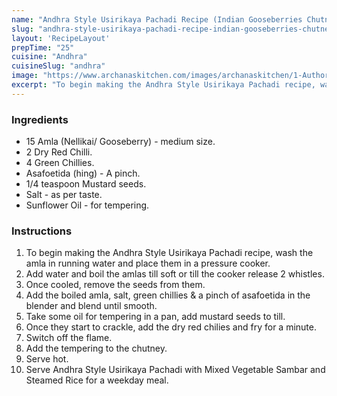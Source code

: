---
name: "Andhra Style Usirikaya Pachadi Recipe (Indian Gooseberries Chutney)"
slug: "andhra-style-usirikaya-pachadi-recipe-indian-gooseberries-chutney"
layout: 'RecipeLayout'
prepTime: "25"
cuisine: "Andhra"
cuisineSlug: "andhra"
image: "https://www.archanaskitchen.com/images/archanaskitchen/1-Author/anusha.pariti-gmail.com/Andhra_style_Usirikaya_Pachadi_Indian_gooseberries_chutney.jpg"
excerpt: "To begin making the Andhra Style Usirikaya Pachadi recipe, wash the amla in running water and place them in a pressure cooker"
---

### Ingredients

- 15 Amla (Nellikai/ Gooseberry) - medium size.
- 2 Dry Red Chilli.
- 4 Green Chillies.
- Asafoetida (hing) - A pinch.
- 1/4 teaspoon Mustard seeds.
- Salt - as per taste.
- Sunflower Oil - for tempering.

### Instructions

1. To begin making the Andhra Style Usirikaya Pachadi recipe, wash the amla in running water and place them in a pressure cooker.
1. Add water and boil the amlas till soft or till the cooker release 2 whistles.
1. Once cooled, remove the seeds from them.
1. Add the boiled amla, salt, green chillies & a pinch of asafoetida in the blender and blend until smooth.
1. Take some oil for tempering in a pan, add mustard seeds to till.
1. Once they start to crackle, add the dry red chilies and fry for a minute.
1. Switch off the flame.
1. Add the tempering to the chutney.
1. Serve hot.
1. Serve Andhra Style Usirikaya Pachadi with Mixed Vegetable Sambar and Steamed Rice for a weekday meal.

